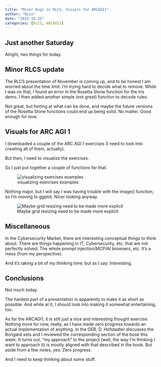 ```yaml
---
title: "Minor Bugs in RLCS, Visuals for ARCAGI1"
author: "Nico"
date: "2025-10-25"
categories: [RLCS, ARCAGI1]
---
```


## Just another Saturday

Alright, two things for today.

## Minor RLCS update

The RLCS presentation of November is coming up, and to be honest I am worried about the time limit. I'm trying hard to decide what to remove. While I was on that, I found an error in the Rosetta Stone function for the Iris demo. I then added another simple (not great) function to decode rules.

Not great, but hinting at what can be done, and maybe the future versions of the Rosetta Stone functions could end up being solid. No matter. Good enough for now.

## Visuals for ARC AGI 1

I downloaded a couple of the ARC AGI 1 exercises (I need to look into crawling all of them, actually).

But then, I need to visualize the exercises.

So I just put together a couple of functions for that.

![visualizing exercises examples](arcagi1_visu_ex1.png)

Nothing major, but I will say I was having trouble with the image() function, so I'm moving to ggplot. Nicer looking anyway.

![Maybe grid resizing need to be made more explicit](arcagi1_visu_ex2.png)

## Miscellaneous

In the Cybersecurity Market, there are interesting conceptual things to think about. There are things happening in IT, Cybersecurity, etc. that are not perfectly solved. The whole prompt injection/MCP/AI browsers, etc. It's a mess (from my perspective).

And it's taking a bit of my thinking time, but as I say: Interesting.

## Conclusions

Not much today.

The hardest part of a presentation is apparently to make it as short as possible. And while at it, I should look into making it somewhat entertaining, too.

As for the ARCAGI1, it is still just a nice and interesting thought exercise. Nothing more for now, really, as I have made zero progress towards an actual implementation of anything. In the GEB, D. Hofstadter discusses the Bongard sets and I reviewed the corresponding section of the book this week. It turns out, "my approach" to the project (well, the way I'm thinking I want to approach it) is mostly aligned with that described in the book. But aside from a few notes, yes: Zero progress.

And I need to keep thinking about some stuff.
